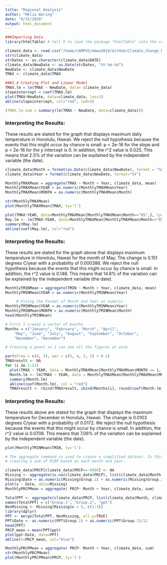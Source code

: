 ```yaml
---
title: "Regional Analysis"
author: "Melia Waring"
date: "9/15/2020"
output: html_document
---
```


```r
###Importing Data
library(htmlTable) # tell R to load the package "htmlTable" into the current RMarkdown workspace (knitting the file generates the RMarkdown workspace) or console workspace if you run the code interactively in the console below. This is one of many packages developed by ordinary R users (useRs).

climate_data <- read.csv("/home/CAMPUS/mmwa2019/GitHub/Climate_Change_Narratives/Data/FA20/Waring_Honolulu_data.csv")
str(climate_data)
strDates <- as.character(climate_data$DATE)
climate_data$NewDate <- as.Date(strDates, "%Y-%m-%d")
NewDate <- climate_data$NewDate
TMAX <- climate_data$TMAX
```

```r
###2.4 Creating Plot and Linear Model
TMAX.lm = lm(TMAX ~ NewDate, data= climate_data)
slopeintercept = coef(TMAX.lm)
plot(TMAX~NewDate, data=climate_data, las=1)
abline(slopeintercept, col="red", lwd=3)
```

```r
(TMAX.lm.sum = summary(lm(TMAX ~ NewDate, data=climate_data)))
```

### Interpreting the Results:
These results are stated for the graph that displays maximum daily temperature in Honolulu, Hawaii. We reject the null hypothesis because the events that this might occur by chance is small: p < 2e-16 for the slope and p < 2e-16 for the y intercept is 0. In addition, the r^2 value is 0.025. This means that 2.5% of the variation can be explained by the independent variable (the date). 

```r
climate_data$Month = format(as.Date(climate_data$NewDate), format = "%m")
climate_data$Year = format(climate_data$NewDate, format="%Y")

MonthlyTMAXMean = aggregate(TMAX ~ Month + Year, climate_data, mean)
MonthlyTMAXMean$YEAR = as.numeric(MonthlyTMAXMean$Year)
MonthlyTMAXMean$MONTH = as.numeric(MonthlyTMAXMean$Month)

str(MonthlyTMAXMean)
plot(MonthlyTMAXMean$TMAX, ty='l')
```



```r
plot(TMAX~YEAR, data=MonthlyTMAXMean[MonthlyTMAXMean$Month=="05",], ty='l', xlim=c(1950, 2020))
May.lm <- lm(TMAX~YEAR, data=MonthlyTMAXMean[MonthlyTMAXMean$Month=="05",]) 
summary(May.lm)
abline(coef(May.lm), col="red")
```

### Interpreting the Results:
These results are stated for the graph above that displays maximum temperature in Honolulu, Hawaii for the month of May. The change is 0.151 degrees C/year with a probability of 0.000386. We reject the null hypothesis because the events that this might occur by chance is small. In addition, the r^2 value is 0.148. This means that 14.8% of the variation can be explained by the independent variable (the date).

```r
MonthlyTMINMean = aggregate(TMIN ~ Month + Year, climate_data, mean) 
MonthlyTMINMean$YEAR = as.numeric(MonthlyTMINMean$Year)

     # Fixing the Format of Month and Year as numeric
MonthlyTMINMean$YEAR = as.numeric(MonthlyTMINMean$Year) 
MonthlyTMINMean$MONTH = as.numeric(MonthlyTMINMean$Month) 
head(MonthlyTMINMean)

# First I create a vector of months
Months = c("January", "February", "March", "April",
    "May", "June", "July", "August", "September", "October",
    "November", "December")

# Creating a panel so I can see all the figures at once

par(mfrow = c(4, 3), mar = c(5, 4, 3, 2) + 0.1)
TMAXresult <- NA
for (i in 1:12) 
  plot(TMAX ~ YEAR, data = MonthlyTMAXMean[MonthlyTMAXMean$MONTH == i, ], ty = "l", las = 1, xlim = c(1940, 2020), main = Months[i])
  Month.lm <- lm(TMAX ~ YEAR, data = MonthlyTMAXMean[MonthlyTMAXMean$MONTH == i, ])
  summary(Month.lm)
  abline(coef(Month.lm), col = "red")
  TMAXresult <- rbind(TMAXresult, cbind(Months[i], round(coef(Month.lm)[2], 4), round(summary(Month.lm)$coefficients[2,4], 4), round(summary(Month.lm)$r.squared, 3)))

```

### Interpreting the Results:
These results above are stated for the graph that displays the maximum temperature for December in Honolulu, Hawaii. The change is 0.0103 degrees C/year with a probability of 0.0172. We reject the null hypothesis because the events that this might occur by chance is small. In addition, the r^2 value is 0.0706. This means that 7.06% of the variation can be explained by the independent variable (the date).

```r
plot(MonthlyTMINMean$TMIN, ty='l')
```


```r

# The aggregate command is used to create a simplified dataset. In this case, we are 
# creating a sum of PCRP based on each month and year.

climate_data$PRCP[climate_data$PRCP==-9999] <- NA
Missing <- aggregate(is.na(climate_data$PRCP), list(climate_data$Month, climate_data$Year), sum)
Missing$Date = as.numeric(Missing$Group.1) + as.numeric(Missing$Group.2)/12
plot(x ~ Date, data=Missing)
MonthlyPRCPMean = aggregate( PRCP~ Month + Year, climate_data, sum)

```


```r
TotalPPT <- aggregate(climate_data$PRCP, list(climate_data$Month, climate_data$Year), sum, na.rm=T)
names(TotalPPT) = c("Group.1", "Group.2", "ppt")
NonMissing <- Missing[Missing$x < 5, c(1:3)]
library(dplyr)
PPT <- merge(TotalPPT, NonMissing, all.y=TRUE)
PPT$Date <- as.numeric(PPT$Group.1) + as.numeric(PPT$Group.2)/12
head(PPT)
PRCP_mean = mean(PPT$ppt)
plot(ppt~Date, data=PPT)
abline(h=PRCP_mean, col="blue")
```

```r
MonthlyPRCPMean = aggregate( PRCP~ Month + Year, climate_data, sum)
str(MonthlyPRCPMean)
plot(MonthlyPRCPMean$PRCP, ty='l')
```